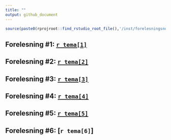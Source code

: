 ```yaml
---
title: ""
output: github_document
---
```


```r
source(paste0(rprojroot::find_rstudio_root_file(),'/inst/forelesningsnotater/timeplan.R'))
```

## Forelesning #1: [`r tema[1]`](https://github.com/joernih/SFB30820Finansteori/blob/main/inst/forelesningsnotater/1_introduksjon_og_overblikk.pdf)
## Forelesning #2: [`r tema[2]`](https://github.com/joernih/SFB30820Finansteori/tree/main/inst/forelesningsnotater/2_relevant_risiko_2_obj.pdf)
## Forelesning #3: [`r tema[3]`](https://github.com/joernih/SFB30820Finansteori/tree/main/inst/forelesningsnotater/3_relevant_risiko_3_N_obj.pdf)
## Forelesning #4: [`r tema[4]`](https://github.com/joernih/SFB30820Finansteori/tree/main/inst/forelesningsnotater/4_Effisiens.pdf)
## Forelesning #5: [`r tema[5]`](https://github.com/joernih/SFB30820Finansteori/blob/main/inst/forelesningsnotater/5_Kapitalverdimodellen.pdf)
## Forelesning #6: [`r tema[6]`]
<!--

## [`r tema[5]`](https://github.com/joernih/SFB30820Finansteori/tree/main/inst/forelesningsnotater/5_Kapitalverdimodellen.pdf)
## [`r tema[6]`](https://github.com/joernih/SFB30820Finansteori/tree/main/inst/forelesningsnotater/6_Langsiktige_finansieringsformer.pdf)
## [`r tema[7]`](https://github.com/joernih/SFB30820Finansteori/tree/main/inst/forelesningsnotater/7_Gjeldsgrad_og_risiko.pdf)
## [`r tema[9]`](https://github.com/joernih/SFB30820Finansteori/tree/main/inst/forelesningsnotater/8_Gjeldsgrad_og_verdi_i_perfekte_kapitalmarkeder.pdf)
## [`r tema[10]`](https://github.com/joernih/SFB30820Finansteori/tree/main/inst/forelesningsnotater/9_Gjeldsgrad_og_verdi_under_imperfeksjoner.pdf)
## [`r tema[11]`](https://github.com/joernih/SFB30820Finansteori/tree/main/inst/forelesningsnotater/11_Dividende.pdf)
## [`r tema[12]`](https://github.com/joernih/SFB30820Finansteori/tree/main/inst/forelesningsnotater/12_Opsjoner.pdf)
## [`r tema[13]`](https://github.com/joernih/SFB30820Finansteori/tree/main/inst/forelesningsnotater/13_Risikostyring.pdf)
-->

